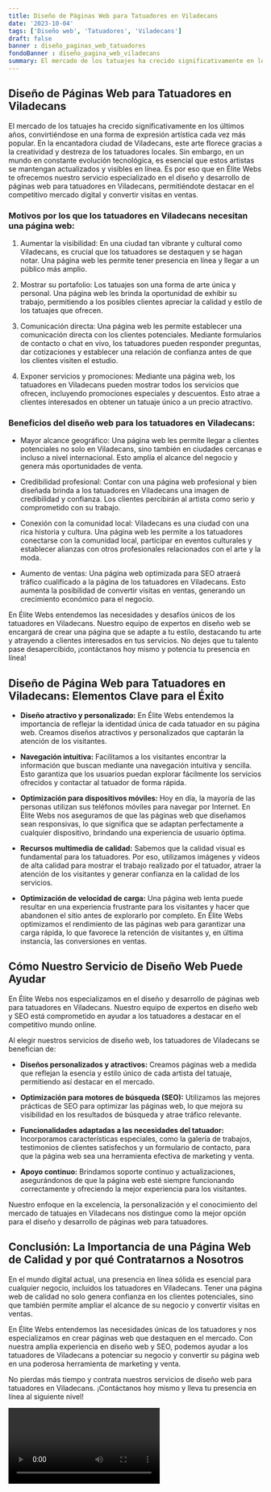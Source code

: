 ```yaml
---
title: Diseño de Páginas Web para Tatuadores en Viladecans
date: '2023-10-04'
tags: ['Diseño web', 'Tatuadores', 'Viladecans']
draft: false
banner : diseño_paginas_web_tatuadores
fondoBanner : diseño_pagina_web_viladecans
summary: El mercado de los tatuajes ha crecido significativamente en los últimos años, convirtiéndose en una forma de expresión artística cada vez más popular. En la encantadora ciudad de Viladecans, este arte florece gracias a la creatividad y destreza de los tatuadores locales. Sin embargo, en un mundo en constante evolución tecnológica, es esencial que estos artistas se mantengan actualizados y visibles en línea. Es por eso que en Élite Webs te ofrecemos nuestro servicio especializado en el diseño y desarrollo de páginas web para tatuadores en Viladecans, permitiéndote destacar en el competitivo mercado digital y convertir visitas en ventas.
---
```


## Diseño de Páginas Web para Tatuadores en Viladecans

El mercado de los tatuajes ha crecido significativamente en los últimos años, convirtiéndose en una forma de expresión artística cada vez más popular. En la encantadora ciudad de Viladecans, este arte florece gracias a la creatividad y destreza de los tatuadores locales. Sin embargo, en un mundo en constante evolución tecnológica, es esencial que estos artistas se mantengan actualizados y visibles en línea. Es por eso que en Élite Webs te ofrecemos nuestro servicio especializado en el diseño y desarrollo de páginas web para tatuadores en Viladecans, permitiéndote destacar en el competitivo mercado digital y convertir visitas en ventas.

### Motivos por los que los tatuadores en Viladecans necesitan una página web:

1. Aumentar la visibilidad: En una ciudad tan vibrante y cultural como Viladecans, es crucial que los tatuadores se destaquen y se hagan notar. Una página web les permite tener presencia en línea y llegar a un público más amplio.

2. Mostrar su portafolio: Los tatuajes son una forma de arte única y personal. Una página web les brinda la oportunidad de exhibir su trabajo, permitiendo a los posibles clientes apreciar la calidad y estilo de los tatuajes que ofrecen.

3. Comunicación directa: Una página web les permite establecer una comunicación directa con los clientes potenciales. Mediante formularios de contacto o chat en vivo, los tatuadores pueden responder preguntas, dar cotizaciones y establecer una relación de confianza antes de que los clientes visiten el estudio.

4. Exponer servicios y promociones: Mediante una página web, los tatuadores en Viladecans pueden mostrar todos los servicios que ofrecen, incluyendo promociones especiales y descuentos. Esto atrae a clientes interesados en obtener un tatuaje único a un precio atractivo.

### Beneficios del diseño web para los tatuadores en Viladecans:

- Mayor alcance geográfico: Una página web les permite llegar a clientes potenciales no solo en Viladecans, sino también en ciudades cercanas e incluso a nivel internacional. Esto amplía el alcance del negocio y genera más oportunidades de venta.

- Credibilidad profesional: Contar con una página web profesional y bien diseñada brinda a los tatuadores en Viladecans una imagen de credibilidad y confianza. Los clientes percibirán al artista como serio y comprometido con su trabajo.

- Conexión con la comunidad local: Viladecans es una ciudad con una rica historia y cultura. Una página web les permite a los tatuadores conectarse con la comunidad local, participar en eventos culturales y establecer alianzas con otros profesionales relacionados con el arte y la moda.

- Aumento de ventas: Una página web optimizada para SEO atraerá tráfico cualificado a la página de los tatuadores en Viladecans. Esto aumenta la posibilidad de convertir visitas en ventas, generando un crecimiento económico para el negocio.

En Élite Webs entendemos las necesidades y desafíos únicos de los tatuadores en Viladecans. Nuestro equipo de expertos en diseño web se encargará de crear una página que se adapte a tu estilo, destacando tu arte y atrayendo a clientes interesados en tus servicios. No dejes que tu talento pase desapercibido, ¡contáctanos hoy mismo y potencia tu presencia en línea!

<GifSeo />

<Cta />

## Diseño de Página Web para Tatuadores en Viladecans: Elementos Clave para el Éxito

- **Diseño atractivo y personalizado:** En Élite Webs entendemos la importancia de reflejar la identidad única de cada tatuador en su página web. Creamos diseños atractivos y personalizados que captarán la atención de los visitantes.

- **Navegación intuitiva:** Facilitamos a los visitantes encontrar la información que buscan mediante una navegación intuitiva y sencilla. Esto garantiza que los usuarios puedan explorar fácilmente los servicios ofrecidos y contactar al tatuador de forma rápida.

- **Optimización para dispositivos móviles:** Hoy en día, la mayoría de las personas utilizan sus teléfonos móviles para navegar por Internet. En Élite Webs nos aseguramos de que las páginas web que diseñamos sean responsivas, lo que significa que se adaptan perfectamente a cualquier dispositivo, brindando una experiencia de usuario óptima.

- **Recursos multimedia de calidad:** Sabemos que la calidad visual es fundamental para los tatuadores. Por eso, utilizamos imágenes y videos de alta calidad para mostrar el trabajo realizado por el tatuador, atraer la atención de los visitantes y generar confianza en la calidad de los servicios.

- **Optimización de velocidad de carga:** Una página web lenta puede resultar en una experiencia frustrante para los visitantes y hacer que abandonen el sitio antes de explorarlo por completo. En Élite Webs optimizamos el rendimiento de las páginas web para garantizar una carga rápida, lo que favorece la retención de visitantes y, en última instancia, las conversiones en ventas.

## Cómo Nuestro Servicio de Diseño Web Puede Ayudar

En Élite Webs nos especializamos en el diseño y desarrollo de páginas web para tatuadores en Viladecans. Nuestro equipo de expertos en diseño web y SEO está comprometido en ayudar a los tatuadores a destacar en el competitivo mundo online.

Al elegir nuestros servicios de diseño web, los tatuadores de Viladecans se benefician de:

- **Diseños personalizados y atractivos:** Creamos páginas web a medida que reflejan la esencia y estilo único de cada artista del tatuaje, permitiendo así destacar en el mercado.

- **Optimización para motores de búsqueda (SEO):** Utilizamos las mejores prácticas de SEO para optimizar las páginas web, lo que mejora su visibilidad en los resultados de búsqueda y atrae tráfico relevante.

- **Funcionalidades adaptadas a las necesidades del tatuador:** Incorporamos características especiales, como la galería de trabajos, testimonios de clientes satisfechos y un formulario de contacto, para que la página web sea una herramienta efectiva de marketing y venta.

- **Apoyo continuo:** Brindamos soporte continuo y actualizaciones, asegurándonos de que la página web esté siempre funcionando correctamente y ofreciendo la mejor experiencia para los visitantes.

Nuestro enfoque en la excelencia, la personalización y el conocimiento del mercado de tatuajes en Viladecans nos distingue como la mejor opción para el diseño y desarrollo de páginas web para tatuadores.

## Conclusión: La Importancia de una Página Web de Calidad y por qué Contratarnos a Nosotros

En el mundo digital actual, una presencia en línea sólida es esencial para cualquier negocio, incluidos los tatuadores en Viladecans. Tener una página web de calidad no solo genera confianza en los clientes potenciales, sino que también permite ampliar el alcance de su negocio y convertir visitas en ventas.

En Élite Webs entendemos las necesidades únicas de los tatuadores y nos especializamos en crear páginas web que destaquen en el mercado. Con nuestra amplia experiencia en diseño web y SEO, podemos ayudar a los tatuadores de Viladecans a potenciar su negocio y convertir su página web en una poderosa herramienta de marketing y venta.

No pierdas más tiempo y contrata nuestros servicios de diseño web para tatuadores en Viladecans. ¡Contáctanos hoy mismo y lleva tu presencia en línea al siguiente nivel!

<Video />

<CtaBot job='Tatuadores' city='Viladecans'/>

<Gmaps query='Viladecans+españa+maps' />